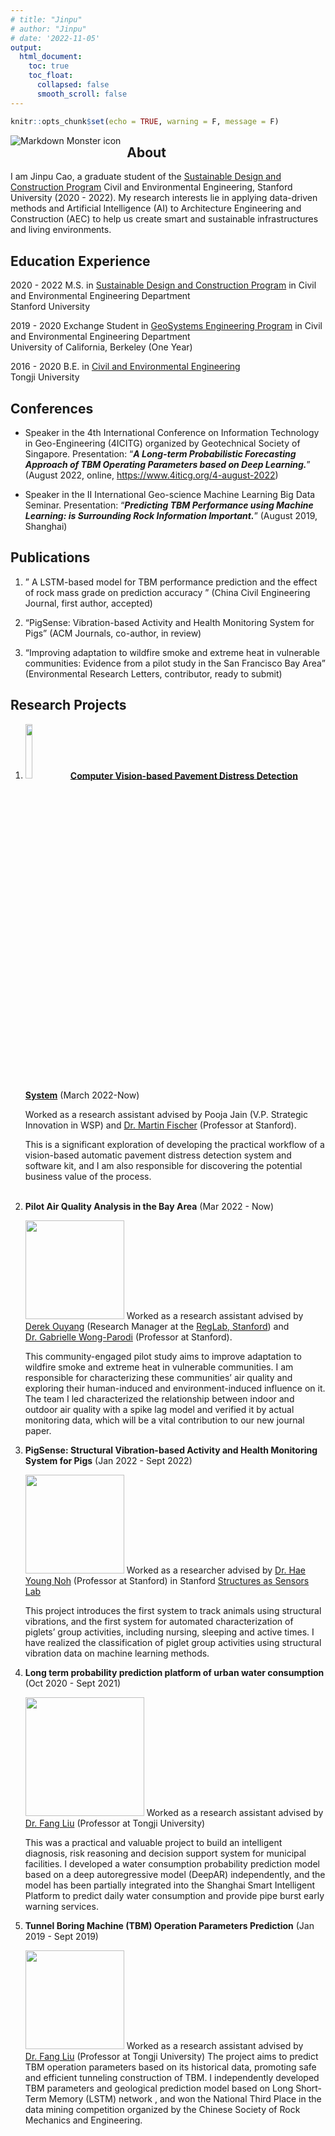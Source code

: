 ```yaml
---
# title: "Jinpu"
# author: "Jinpu"
# date: '2022-11-05'
output: 
  html_document:
    toc: true
    toc_float:
      collapsed: false
      smooth_scroll: false
---
```


```r
knitr::opts_chunk$set(echo = TRUE, warning = F, message = F)
```

```{=html}
<img src="images/cover_with_blank.png"
     alt="Markdown Monster icon"
     style="float: left; margin-right: 10px;" />
```
## About

I am Jinpu Cao, a graduate student of the [Sustainable Design and Construction Program](https://cee.stanford.edu/academics-admission/graduate-degrees/ms-programs/sustainable-design-construction-sdc) Civil and Environmental Engineering, Stanford University (2020 - 2022). My research interests lie in applying data-driven methods and Artificial Intelligence (AI) to Architecture Engineering and Construction (AEC) to help us create smart and sustainable infrastructures and living environments.

## Education Experience

2020 - 2022 M.S. in [Sustainable Design and Construction Program](https://cee.stanford.edu/academics-admission/graduate-degrees/ms-programs/sustainable-design-construction-sdc) in Civil and Environmental Engineering Department<br> Stanford University<br>

2019 - 2020 Exchange Student in [GeoSystems Engineering Program](https://ce.berkeley.edu/programs/geo) in Civil and Environmental Engineering Department<br> University of California, Berkeley (One Year)<br>

2016 - 2020 B.E. in [Civil and Environmental Engineering](https://civileng.tongji.edu.cn/civilengen/main.htm)<br> Tongji University

## Conferences

-   Speaker in the 4th International Conference on Information Technology in Geo-Engineering (4ICITG) organized by Geotechnical Society of Singapore. Presentation: "***A Long-term Probabilistic Forecasting Approach of TBM Operating Parameters based on Deep Learning.***" (August 2022, online, <https://www.4iticg.org/4-august-2022>)

-   Speaker in the II International Geo-science Machine Learning Big Data Seminar. Presentation: "***Predicting TBM Performance using Machine Learning: is Surrounding Rock Information Important.***" (August 2019, Shanghai)

## Publications

1.  " A LSTM-based model for TBM performance prediction and the effect of rock mass grade on prediction accuracy " (China Civil Engineering Journal, first author, accepted)

2.  "PigSense: Vibration-based Activity and Health Monitoring System for Pigs" (ACM Journals, co-author, in review)

3.  "Improving adaptation to wildfire smoke and extreme heat in vulnerable communities: Evidence from a pilot study in the San Francisco Bay Area" (Environmental Research Letters, contributor, ready to submit)

## Research Projects

1.  ![](images/crack_detect.png){align="right" margin="50" width="15%"}[**Computer Vision-based Pavement Distress Detection System**](https://github.com/J-i-n-p-u/Pavement-Crack-Detection-based-on-Computer-Vision#pavement-crack-detection-based-on-computer-vision) (March 2022-Now)

    Worked as a research assistant advised by Pooja Jain (V.P. Strategic Innovation in WSP) and [Dr. Martin Fischer](https://profiles.stanford.edu/martin-fischer) (Professor at Stanford).

    This is a significant exploration of developing the practical workflow of a vision-based automatic pavement distress detection system and software kit, and I am also responsible for discovering the potential business value of the process. <br><br>

2.  **Pilot Air Quality Analysis in the Bay Area** (Mar 2022 - Now)\

    ![](images/air.png){align="right" margin="50" width="158"} Worked as a research assistant advised by [Derek Ouyang](https://derekouyang.com/) (Research Manager at the [RegLab, Stanford](https://reglab.stanford.edu/)) and [Dr. Gabrielle Wong-Parodi](https://profiles.stanford.edu/209361) (Professor at Stanford).

    This community-engaged pilot study aims to improve adaptation to wildfire smoke and extreme heat in vulnerable communities. I am responsible for characterizing these communities' air quality and exploring their human-induced and environment-induced influence on it. The team I led characterized the relationship between indoor and outdoor air quality with a spike lag model and verified it by actual monitoring data, which will be a vital contribution to our new journal paper.

3.  **PigSense: Structural Vibration-based Activity and Health Monitoring System for Pigs** (Jan 2022 - Sept 2022)\

    ![](images/pig.png){align="right" margin="50" width="158"} Worked as a researcher advised by [Dr. Hae Young Noh](https://profiles.stanford.edu/hae-young-noh?releaseVersion=9.11.0) (Professor at Stanford) in Stanford [Structures as Sensors Lab](https://noh-lab.stanford.edu/)

    This project introduces the first system to track animals using structural vibrations, and the first system for automated characterization of piglets' group activities, including nursing, sleeping and active times. I have realized the classification of piglet group activities using structural vibration data on machine learning methods.

4.  **Long term probability prediction platform of urban water consumption** (Oct 2020 - Sept 2021)\

    ![](images/water_consumption.png){align="right" margin="50" width="190"} Worked as a research assistant advised by [Dr. Fang Liu](https://geotec.tongji.edu.cn/lf/main.psp) (Professor at Tongji University)

    This was a practical and valuable project to build an intelligent diagnosis, risk reasoning and decision support system for municipal facilities. I developed a water consumption probability prediction model based on a deep autoregressive model (DeepAR) independently, and the model has been partially integrated into the Shanghai Smart Intelligent Platform to predict daily water consumption and provide pipe burst early warning services.

5.  **Tunnel Boring Machine (TBM) Operation Parameters Prediction** (Jan 2019 - Sept 2019)\

    ![](images/tbm.gif){align="right" margin="50" width="158"} Worked as a research assistant advised by [Dr. Fang Liu](https://geotec.tongji.edu.cn/lf/main.psp) (Professor at Tongji University) The project aims to predict TBM operation parameters based on its historical data, promoting safe and efficient tunneling construction of TBM. I independently developed TBM parameters and geological prediction model based on Long Short-Term Memory (LSTM) network , and won the National Third Place in the data mining competition organized by the Chinese Society of Rock Mechanics and Engineering.
